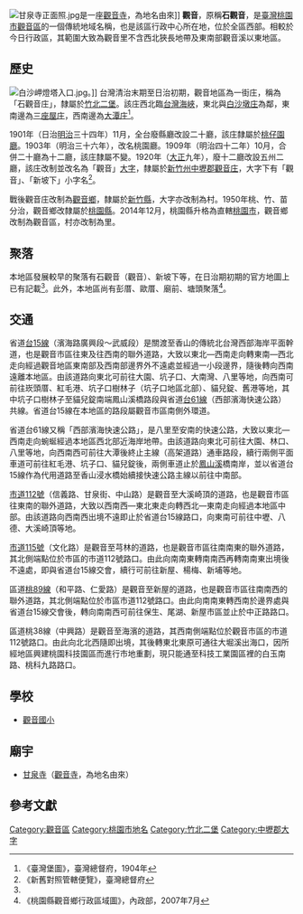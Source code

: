 {{noteTA　
|1 = zh-cn:庄; zh-hk:庄; zh-tw:庄;
}}
[[File:甘泉寺正面照.jpg|thumb]]是一座[[觀音寺|觀音寺]]，為地名由來]]
'''觀音'''，原稱'''石觀音'''，是[[臺灣|臺灣]][[桃園市|桃園市]][[觀音區|觀音區]]的一個傳統地域名稱，也是該區行政中心所在地，位於全區西部。相較於今日行政區，其範圍大致為觀音里不含西北狹長地帶及東南部觀音溪以東地區。

==歷史==
[[File:白沙岬燈塔入口.jpg|thumb]]。]]
台灣清治末期至日治初期，觀音地區為一街庄，稱為「石觀音庄」，隸屬於[[竹北二堡|竹北二堡]]。該庄西北臨[[台灣海峽|台灣海峽]]，東北與[[白沙屯_(桃園市)|白沙墩庄]]為鄰，東南邊為[[三座屋_(觀音區)|三座屋庄]]，西南邊為[[大潭_(桃園市)|大潭庄]]<ref name="臺灣堡圖">《臺灣堡圖》，臺灣總督府，1904年</ref>。

1901年（日治[[明治|明治]]三十四年）11月，全台廢縣廳改設二十廳，該庄隸屬於[[桃仔園廳|桃仔園廳]]。1903年（明治三十六年），改名桃園廳。1909年（明治四十二年）10月，合併二十廳為十二廳，該庄隸屬不變。1920年（[[大正|大正]]九年），廢十二廳改設五州二廳，該庄改制並改名為「觀音」[[大字|大字]]，隸屬於[[新竹州|新竹州]][[中壢郡|中壢郡]][[觀音庄|觀音庄]]，大字下有「觀音」、「新坡下」小字名<ref>《新舊對照管轄便覽》，臺灣總督府</ref>。

戰後觀音庄改制為[[觀音區|觀音鄉]]，隸屬於[[新竹縣|新竹縣]]，大字亦改制為村。1950年桃、竹、苗分治，觀音鄉改隸屬於[[桃園縣|桃園縣]]。2014年12月，桃園縣升格為直轄[[桃園市|桃園市]]，觀音鄉改制為觀音區，村亦改制為里。

==聚落==
本地區發展較早的聚落有石觀音（觀音）、新坡下等，在日治期初期的官方地圖上已有記載<ref name="臺灣堡圖"/>。此外，本地區尚有彭厝、歐厝、廟前、塘頭聚落<ref>《桃園縣觀音鄉行政區域圖》，內政部，2007年7月</ref>。

==交通==
省道[[台15線|台15線]]（濱海路廣興段～武威段）是關渡至香山的傳統北台灣西部海岸平面幹道，也是觀音市區往東及往西南的聯外道路，大致以東北—西南走向轉東南—西北走向經過觀音地區東南部及西南部邊界外不遠處並經過一小段邊界，隨後轉向西南遠離本地區。由該道路向東北可前往大園、坑子口、大南灣、八里等地，向西南可前往崁頭厝、紅毛港、坑子口樹林子（坑子口地區北部）、貓兒錠、舊港等地，其中坑子口樹林子至貓兒錠南端鳳山溪橋路段與省道[[台61線|台61線]]（西部濱海快速公路）共線。省道台15線在本地區的路段屬觀音市區南側外環道。

省道台61線又稱「西部濱海快速公路」，是八里至安南的快速公路，大致以東北—西南走向蜿蜒經過本地區西北部近海岸地帶。由該道路向東北可前往大園、林口、八里等地，向西南西可前往大潭後終止主線（高架道路）通車路段，續行兩側平面車道可前往紅毛港、坑子口、貓兒錠後，兩側車道止於[[鳳山溪|鳳山溪]]橋南岸，並以省道台15線作為代用道路至香山浸水橋始續接快速公路主線以前往中南部。

[[市道112號|市道112號]]（信義路、甘泉街、中山路）是觀音至大溪崎頂的道路，也是觀音市區往東南的聯外道路，大致以西南西—東北東走向轉西北—東南走向經過本地區中部。由該道路向西南西出境不遠即止於省道台15線路口，向東南可前往中壢、八德、大溪崎頂等地。

[[市道115號|市道115號]]（文化路）是觀音至芎林的道路，也是觀音市區往南南東的聯外道路，其北側端點位於市區的市道112號路口。由此向南南東轉南南西再轉南南東出境後不遠處，即與省道台15線交會，續行可前往新屋、楊梅、新埔等地。

區道[[桃89線|桃89線]]（和平路、仁愛路）是觀音至新屋的道路，也是觀音市區往南南西的聯外道路，其北側端點位於市區市道112號路口。由此向南南東轉西南於邊界處與省道台15線交會後，轉向南南西可前往保生、尾湖、新屋市區並止於中正路路口。

區道桃38線（中興路）是觀音至海濱的道路，其西南側端點位於觀音市區的市道112號路口。由此向北北西隨即出境，其後轉東北東原可通往大堀溪出海口，因所經地區興建桃園科技園區而進行市地重劃，現只能通至科技工業園區裡的白玉南路、桃科九路路口。

==學校==
*[[觀音國小|觀音國小]]

==廟宇==
*[[甘泉寺_(桃園市)|甘泉寺]]（[[觀音寺|觀音寺]]，為地名由來）

==參考文獻==
{{reflist}}

{{中壢郡}}

[[Category:觀音區|Category:觀音區]]
[[Category:桃園市地名|Category:桃園市地名]]
[[Category:竹北二堡|Category:竹北二堡]]
[[Category:中壢郡大字|Category:中壢郡大字]]